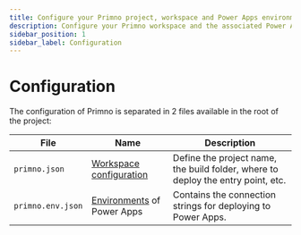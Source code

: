 ```yaml
---
title: Configure your Primno project, workspace and Power Apps environments
description: Configure your Primno workspace and the associated Power Apps / Dynamics 365 environments.
sidebar_position: 1
sidebar_label: Configuration
---
```


# Configuration
The configuration of Primno is separated in 2 files available in the root of the project:

| File | Name | Description |
| --- | --- | --- |
| `primno.json` | [Workspace configuration](./workspace.md) | Define the project name, the build folder, where to deploy the entry point, etc. |
| `primno.env.json` | [Environments](./environment.md) of Power Apps | Contains the connection strings for deploying to Power Apps. |

<DocCardList />